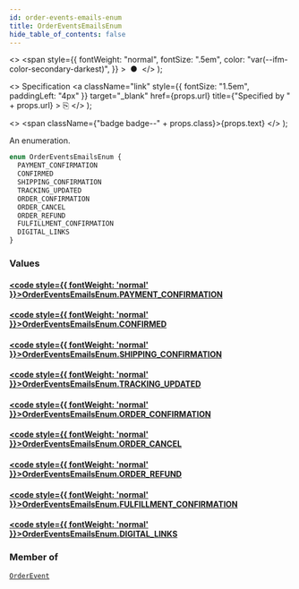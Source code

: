 ```yaml
---
id: order-events-emails-enum
title: OrderEventsEmailsEnum
hide_table_of_contents: false
---
```


  <>
    <span
      style={{
        fontWeight: "normal",
        fontSize: ".5em",
        color: "var(--ifm-color-secondary-darkest)",
      }}
    >
      &nbsp;●&nbsp;
    </span>
  </>
);

  <>
    Specification
    <a
      className="link"
      style={{ fontSize: "1.5em", paddingLeft: "4px" }}
      target="\_blank"
      href={props.url}
      title={"Specified by " + props.url}
    >
      ⎘
    </a>
  </>
);

  <>
    <span className={"badge badge--" + props.class}>{props.text}</span>
  </>
);

An enumeration.

```graphql
enum OrderEventsEmailsEnum {
  PAYMENT_CONFIRMATION
  CONFIRMED
  SHIPPING_CONFIRMATION
  TRACKING_UPDATED
  ORDER_CONFIRMATION
  ORDER_CANCEL
  ORDER_REFUND
  FULFILLMENT_CONFIRMATION
  DIGITAL_LINKS
}
```

### Values

#### [<code style={{ fontWeight: 'normal' }}>OrderEventsEmailsEnum.<b>PAYMENT_CONFIRMATION</b></code>](#)

>

#### [<code style={{ fontWeight: 'normal' }}>OrderEventsEmailsEnum.<b>CONFIRMED</b></code>](#)

>

#### [<code style={{ fontWeight: 'normal' }}>OrderEventsEmailsEnum.<b>SHIPPING_CONFIRMATION</b></code>](#)

>

#### [<code style={{ fontWeight: 'normal' }}>OrderEventsEmailsEnum.<b>TRACKING_UPDATED</b></code>](#)

>

#### [<code style={{ fontWeight: 'normal' }}>OrderEventsEmailsEnum.<b>ORDER_CONFIRMATION</b></code>](#)

>

#### [<code style={{ fontWeight: 'normal' }}>OrderEventsEmailsEnum.<b>ORDER_CANCEL</b></code>](#)

>

#### [<code style={{ fontWeight: 'normal' }}>OrderEventsEmailsEnum.<b>ORDER_REFUND</b></code>](#)

>

#### [<code style={{ fontWeight: 'normal' }}>OrderEventsEmailsEnum.<b>FULFILLMENT_CONFIRMATION</b></code>](#)

>

#### [<code style={{ fontWeight: 'normal' }}>OrderEventsEmailsEnum.<b>DIGITAL_LINKS</b></code>](#)

>

### Member of

[`OrderEvent`](../../api-reference/objects/order-event) <Badge class="secondary" text="object"/>
